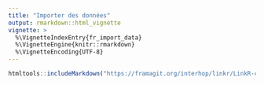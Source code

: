 ```yaml
---
title: "Importer des données"
output: rmarkdown::html_vignette
vignette: >
  %\VignetteIndexEntry{fr_import_data}
  %\VignetteEngine{knitr::rmarkdown}
  %\VignetteEncoding{UTF-8}
---
```


<html>
<body>
```r
htmltools::includeMarkdown("https://framagit.org/interhop/linkr/LinkR-content/-/raw/main/home/fr/tutorials/2024-01-21_tutorial_import_data.md")
```
</body>
</html>